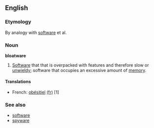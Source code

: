 == English ==
===Etymology===
By analogy with [[software]] et al.

=== Noun ===
'''bloatware'''

# [[software|Software]] that that is overpacked with features and therefore slow or [[unwieldy]]; software that occupies an excessive amount of [[memory]].

==== Translations ====
* French: [[obésitiel]] [[:fr:obésitiel|(fr)]] [1]

===See also===
*[[software]]
*[[spyware]]